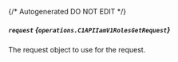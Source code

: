 {/* Autogenerated DO NOT EDIT  */}

##### `request` *{`operations.C1APIIamV1RolesGetRequest`}*
The request object to use for the request.

<Collapsible openLabel={Labels.showProperties} closeLabel={Labels.hideProperties}>
  <C1APIIamV1RolesGetRequest />
</Collapsible>


